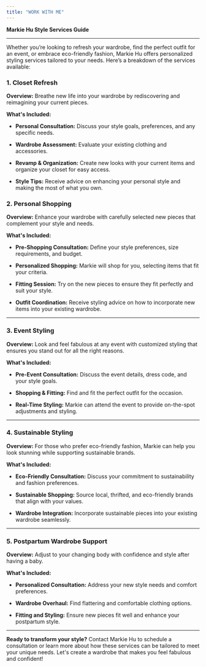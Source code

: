 ```yaml
---
title: "WORK WITH ME"
---
```


**Markie Hu Style Services Guide**

------------------------------------------------------------------------

Whether you're looking to refresh your wardrobe, find the perfect outfit for an event, or embrace eco-friendly fashion, Markie Hu offers personalized styling services tailored to your needs. Here's a breakdown of the services available:

### **1. Closet Refresh**

**Overview:** Breathe new life into your wardrobe by rediscovering and reimagining your current pieces.

**What\'s Included:**

-   **Personal Consultation:** Discuss your style goals, preferences, and any specific needs.

-   **Wardrobe Assessment:** Evaluate your existing clothing and accessories.

-   **Revamp & Organization:** Create new looks with your current items and organize your closet for easy access.

-   **Style Tips:** Receive advice on enhancing your personal style and making the most of what you own.

### **2. Personal Shopping**

**Overview:** Enhance your wardrobe with carefully selected new pieces that complement your style and needs.

**What\'s Included:**

-   **Pre-Shopping Consultation:** Define your style preferences, size requirements, and budget.

-   **Personalized Shopping:** Markie will shop for you, selecting items that fit your criteria.

-   **Fitting Session:** Try on the new pieces to ensure they fit perfectly and suit your style.

-   **Outfit Coordination:** Receive styling advice on how to incorporate new items into your existing wardrobe.

------------------------------------------------------------------------

### **3. Event Styling**

**Overview:** Look and feel fabulous at any event with customized styling that ensures you stand out for all the right reasons.

**What\'s Included:**

-   **Pre-Event Consultation:** Discuss the event details, dress code, and your style goals.

-   **Shopping & Fitting:** Find and fit the perfect outfit for the occasion.

-   **Real-Time Styling:** Markie can attend the event to provide on-the-spot adjustments and styling.

------------------------------------------------------------------------

### **4. Sustainable Styling**

**Overview:** For those who prefer eco-friendly fashion, Markie can help you look stunning while supporting sustainable brands.

**What\'s Included:**

-   **Eco-Friendly Consultation:** Discuss your commitment to sustainability and fashion preferences.

-   **Sustainable Shopping:** Source local, thrifted, and eco-friendly brands that align with your values.

-   **Wardrobe Integration:** Incorporate sustainable pieces into your existing wardrobe seamlessly.

------------------------------------------------------------------------

### **5. Postpartum Wardrobe Support**

**Overview:** Adjust to your changing body with confidence and style after having a baby.

**What\'s Included:**

-   **Personalized Consultation:** Address your new style needs and comfort preferences.

-   **Wardrobe Overhaul:** Find flattering and comfortable clothing options.

-   **Fitting and Styling:** Ensure new pieces fit well and enhance your postpartum style.

------------------------------------------------------------------------

**Ready to transform your style?** Contact Markie Hu to schedule a consultation or learn more about how these services can be tailored to meet your unique needs. Let\'s create a wardrobe that makes you feel fabulous and confident!
